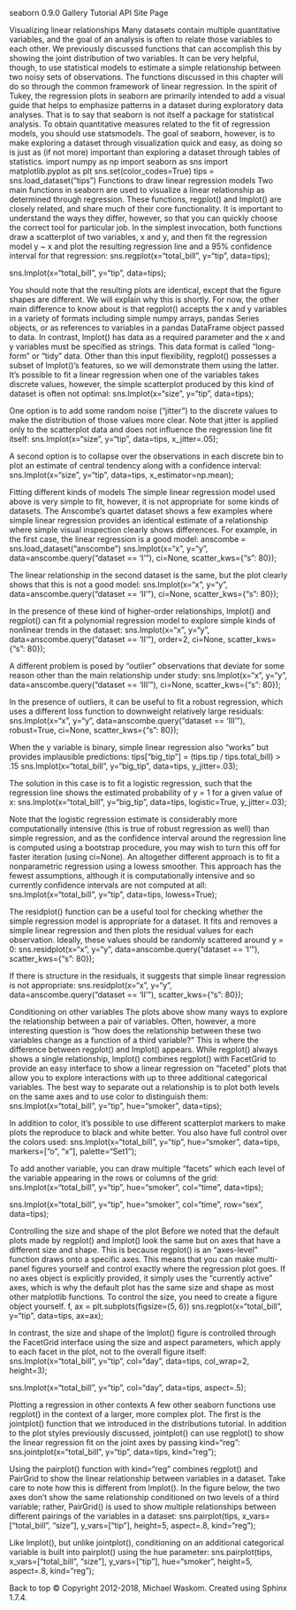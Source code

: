 seaborn
0.9.0
Gallery
Tutorial
API
Site 
Page 
 
Visualizing linear relationships
Many datasets contain multiple quantitative variables, and the goal of an analysis is often to relate those variables to each other. We previously discussed functions that can accomplish this by showing the joint distribution of two variables. It can be very helpful, though, to use statistical models to estimate a simple relationship between two noisy sets of observations. The functions discussed in this chapter will do so through the common framework of linear regression.
In the spirit of Tukey, the regression plots in seaborn are primarily intended to add a visual guide that helps to emphasize patterns in a dataset during exploratory data analyses. That is to say that seaborn is not itself a package for statistical analysis. To obtain quantitative measures related to the fit of regression models, you should use statsmodels. The goal of seaborn, however, is to make exploring a dataset through visualization quick and easy, as doing so is just as (if not more) important than exploring a dataset through tables of statistics.
import numpy as np
import seaborn as sns
import matplotlib.pyplot as plt
sns.set(color_codes=True)
tips = sns.load_dataset("tips")
Functions to draw linear regression models
Two main functions in seaborn are used to visualize a linear relationship as determined through regression. These functions, regplot() and lmplot() are closely related, and share much of their core functionality. It is important to understand the ways they differ, however, so that you can quickly choose the correct tool for particular job.
In the simplest invocation, both functions draw a scatterplot of two variables, x and y, and then fit the regression model y ~ x and plot the resulting regression line and a 95% confidence interval for that regression:
sns.regplot(x="total_bill", y="tip", data=tips);
 
sns.lmplot(x="total_bill", y="tip", data=tips);
 
You should note that the resulting plots are identical, except that the figure shapes are different. We will explain why this is shortly. For now, the other main difference to know about is that regplot() accepts the x and y variables in a variety of formats including simple numpy arrays, pandas Series objects, or as references to variables in a pandas DataFrame object passed to data. In contrast, lmplot() has data as a required parameter and the x and y variables must be specified as strings. This data format is called “long-form” or “tidy” data. Other than this input flexibility, regplot() possesses a subset of lmplot()’s features, so we will demonstrate them using the latter.
It’s possible to fit a linear regression when one of the variables takes discrete values, however, the simple scatterplot produced by this kind of dataset is often not optimal:
sns.lmplot(x="size", y="tip", data=tips);
 
One option is to add some random noise (“jitter”) to the discrete values to make the distribution of those values more clear. Note that jitter is applied only to the scatterplot data and does not influence the regression line fit itself:
sns.lmplot(x="size", y="tip", data=tips, x_jitter=.05);
 
A second option is to collapse over the observations in each discrete bin to plot an estimate of central tendency along with a confidence interval:
sns.lmplot(x="size", y="tip", data=tips, x_estimator=np.mean);
 
Fitting different kinds of models
The simple linear regression model used above is very simple to fit, however, it is not appropriate for some kinds of datasets. The Anscombe’s quartet dataset shows a few examples where simple linear regression provides an identical estimate of a relationship where simple visual inspection clearly shows differences. For example, in the first case, the linear regression is a good model:
anscombe = sns.load_dataset("anscombe")
sns.lmplot(x="x", y="y", data=anscombe.query("dataset == 'I'"),
           ci=None, scatter_kws={"s": 80});
 
The linear relationship in the second dataset is the same, but the plot clearly shows that this is not a good model:
sns.lmplot(x="x", y="y", data=anscombe.query("dataset == 'II'"),
           ci=None, scatter_kws={"s": 80});
 
In the presence of these kind of higher-order relationships, lmplot() and regplot() can fit a polynomial regression model to explore simple kinds of nonlinear trends in the dataset:
sns.lmplot(x="x", y="y", data=anscombe.query("dataset == 'II'"),
           order=2, ci=None, scatter_kws={"s": 80});
 
A different problem is posed by “outlier” observations that deviate for some reason other than the main relationship under study:
sns.lmplot(x="x", y="y", data=anscombe.query("dataset == 'III'"),
           ci=None, scatter_kws={"s": 80});
 
In the presence of outliers, it can be useful to fit a robust regression, which uses a different loss function to downweight relatively large residuals:
sns.lmplot(x="x", y="y", data=anscombe.query("dataset == 'III'"),
           robust=True, ci=None, scatter_kws={"s": 80});
 
When the y variable is binary, simple linear regression also “works” but provides implausible predictions:
tips["big_tip"] = (tips.tip / tips.total_bill) > .15
sns.lmplot(x="total_bill", y="big_tip", data=tips,
           y_jitter=.03);
 
The solution in this case is to fit a logistic regression, such that the regression line shows the estimated probability of y = 1 for a given value of x:
sns.lmplot(x="total_bill", y="big_tip", data=tips,
           logistic=True, y_jitter=.03);
 
Note that the logistic regression estimate is considerably more computationally intensive (this is true of robust regression as well) than simple regression, and as the confidence interval around the regression line is computed using a bootstrap procedure, you may wish to turn this off for faster iteration (using ci=None).
An altogether different approach is to fit a nonparametric regression using a lowess smoother. This approach has the fewest assumptions, although it is computationally intensive and so currently confidence intervals are not computed at all:
sns.lmplot(x="total_bill", y="tip", data=tips,
           lowess=True);
 
The residplot() function can be a useful tool for checking whether the simple regression model is appropriate for a dataset. It fits and removes a simple linear regression and then plots the residual values for each observation. Ideally, these values should be randomly scattered around y = 0:
sns.residplot(x="x", y="y", data=anscombe.query("dataset == 'I'"),
              scatter_kws={"s": 80});
 
If there is structure in the residuals, it suggests that simple linear regression is not appropriate:
sns.residplot(x="x", y="y", data=anscombe.query("dataset == 'II'"),
              scatter_kws={"s": 80});
 
Conditioning on other variables
The plots above show many ways to explore the relationship between a pair of variables. Often, however, a more interesting question is “how does the relationship between these two variables change as a function of a third variable?” This is where the difference between regplot() and lmplot() appears. While regplot() always shows a single relationship, lmplot() combines regplot() with FacetGrid to provide an easy interface to show a linear regression on “faceted” plots that allow you to explore interactions with up to three additional categorical variables.
The best way to separate out a relationship is to plot both levels on the same axes and to use color to distinguish them:
sns.lmplot(x="total_bill", y="tip", hue="smoker", data=tips);
 
In addition to color, it’s possible to use different scatterplot markers to make plots the reproduce to black and white better. You also have full control over the colors used:
sns.lmplot(x="total_bill", y="tip", hue="smoker", data=tips,
           markers=["o", "x"], palette="Set1");
 
To add another variable, you can draw multiple “facets” which each level of the variable appearing in the rows or columns of the grid:
sns.lmplot(x="total_bill", y="tip", hue="smoker", col="time", data=tips);
 
sns.lmplot(x="total_bill", y="tip", hue="smoker",
           col="time", row="sex", data=tips);
 
Controlling the size and shape of the plot
Before we noted that the default plots made by regplot() and lmplot() look the same but on axes that have a different size and shape. This is because regplot() is an “axes-level” function draws onto a specific axes. This means that you can make multi-panel figures yourself and control exactly where the regression plot goes. If no axes object is explicitly provided, it simply uses the “currently active” axes, which is why the default plot has the same size and shape as most other matplotlib functions. To control the size, you need to create a figure object yourself.
f, ax = plt.subplots(figsize=(5, 6))
sns.regplot(x="total_bill", y="tip", data=tips, ax=ax);
 
In contrast, the size and shape of the lmplot() figure is controlled through the FacetGrid interface using the size and aspect parameters, which apply to each facet in the plot, not to the overall figure itself:
sns.lmplot(x="total_bill", y="tip", col="day", data=tips,
           col_wrap=2, height=3);
 
sns.lmplot(x="total_bill", y="tip", col="day", data=tips,
           aspect=.5);
 
Plotting a regression in other contexts
A few other seaborn functions use regplot() in the context of a larger, more complex plot. The first is the jointplot() function that we introduced in the distributions tutorial. In addition to the plot styles previously discussed, jointplot() can use regplot() to show the linear regression fit on the joint axes by passing kind="reg":
sns.jointplot(x="total_bill", y="tip", data=tips, kind="reg");
 
Using the pairplot() function with kind="reg" combines regplot() and PairGrid to show the linear relationship between variables in a dataset. Take care to note how this is different from lmplot(). In the figure below, the two axes don’t show the same relationship conditioned on two levels of a third variable; rather, PairGrid() is used to show multiple relationships between different pairings of the variables in a dataset:
sns.pairplot(tips, x_vars=["total_bill", "size"], y_vars=["tip"],
             height=5, aspect=.8, kind="reg");
 
Like lmplot(), but unlike jointplot(), conditioning on an additional categorical variable is built into pairplot() using the hue parameter:
sns.pairplot(tips, x_vars=["total_bill", "size"], y_vars=["tip"],
             hue="smoker", height=5, aspect=.8, kind="reg");
 
Back to top 
© Copyright 2012-2018, Michael Waskom.
Created using Sphinx 1.7.4.
